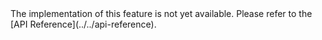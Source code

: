 <PlatformWrapper platform="react-native">
The <Vpl k="NAME" /> implementation of this feature is not yet available. Please refer to the [API Reference](../../api-reference).
</PlatformWrapper>
